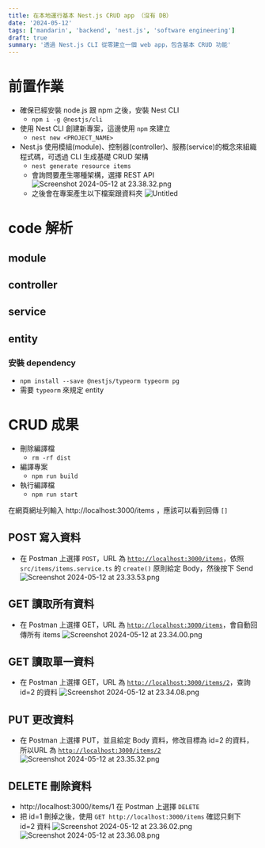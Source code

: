 ```yaml
---
title: 在本地運行基本 Nest.js CRUD app （沒有 DB）
date: '2024-05-12'
tags: ['mandarin', 'backend', 'nest.js', 'software engineering']
draft: true
summary: '透過 Nest.js CLI 從零建立一個 web app，包含基本 CRUD 功能'
---
```


# 前置作業

- 確保已經安裝 node.js 跟 npm 之後，安裝 Nest CLI
  - `npm i -g @nestjs/cli`
- 使用 Nest CLI 創建新專案，這邊使用 `npm` 來建立
  - `nest new <PROJECT_NAME>`
- Nest.js 使用模組(module)、控制器(controller)、服務(service)的概念來組織程式碼，可透過 CLI 生成基礎 CRUD 架構
  - `nest generate resource items`
  - 會詢問要產生哪種架構，選擇 REST API
    ![Screenshot 2024-05-12 at 23.38.32.png](https://prod-files-secure.s3.us-west-2.amazonaws.com/f9f2d30a-5666-40ca-a2c3-6a4c6eee4ad0/6a3e0c66-41dc-4dc5-8674-ca10ad4a42c8/Screenshot_2024-05-12_at_23.38.32.png)
  - 之後會在專案產生以下檔案跟資料夾
    ![Untitled](https://prod-files-secure.s3.us-west-2.amazonaws.com/f9f2d30a-5666-40ca-a2c3-6a4c6eee4ad0/e716744c-84fb-4f04-9f54-80e6e632c234/Untitled.png)

# code 解析

## module

## controller

## service

## entity

### 安裝 dependency

- `npm install --save @nestjs/typeorm typeorm pg`
- 需要 `typeorm` 來規定 entity

# CRUD 成果

- 刪除編譯檔
  - `rm -rf dist`
- 編譯專案
  - `npm run build`
- 執行編譯檔
  - `npm run start`

在網頁網址列輸入 http://localhost:3000/items ，應該可以看到回傳 `[]`

## POST 寫入資料

- 在 Postman 上選擇 `POST`，URL 為 [`http://localhost:3000/items`](http://localhost:3000/items/2)，依照 `src/items/items.service.ts` 的 `create()` 原則給定 Body，然後按下 Send
  ![Screenshot 2024-05-12 at 23.33.53.png](https://prod-files-secure.s3.us-west-2.amazonaws.com/f9f2d30a-5666-40ca-a2c3-6a4c6eee4ad0/38424c23-58e1-46f7-b6a2-dd0eb69bff09/Screenshot_2024-05-12_at_23.33.53.png)

## GET 讀取所有資料

- 在 Postman 上選擇 GET，URL 為 [`http://localhost:3000/items`](http://localhost:3000/items/2)，會自動回傳所有 items
  ![Screenshot 2024-05-12 at 23.34.00.png](https://prod-files-secure.s3.us-west-2.amazonaws.com/f9f2d30a-5666-40ca-a2c3-6a4c6eee4ad0/b81352fd-f715-4d3c-8674-6fa999e77f95/Screenshot_2024-05-12_at_23.34.00.png)

## GET 讀取單一資料

- 在 Postman 上選擇 GET，URL 為 [`http://localhost:3000/items/2`](http://localhost:3000/items/2)，查詢 id=2 的資料
  ![Screenshot 2024-05-12 at 23.34.08.png](https://prod-files-secure.s3.us-west-2.amazonaws.com/f9f2d30a-5666-40ca-a2c3-6a4c6eee4ad0/4ecc2616-5728-4f73-84fb-66953dfcff88/Screenshot_2024-05-12_at_23.34.08.png)

## PUT 更改資料

- 在 Postman 上選擇 PUT，並且給定 Body 資料，修改目標為 id=2 的資料，所以URL 為 [`http://localhost:3000/items/2`](http://localhost:3000/items/2)
  ![Screenshot 2024-05-12 at 23.35.32.png](https://prod-files-secure.s3.us-west-2.amazonaws.com/f9f2d30a-5666-40ca-a2c3-6a4c6eee4ad0/d22aaf3a-bc75-4ee1-b113-babb4f2fa1c8/Screenshot_2024-05-12_at_23.35.32.png)

## DELETE 刪除資料

- http://localhost:3000/items/1 在 Postman 上選擇 `DELETE`
- 把 id=1 刪掉之後，使用 `GET http://localhost:3000/items` 確認只剩下 id=2 資料
  ![Screenshot 2024-05-12 at 23.36.02.png](https://prod-files-secure.s3.us-west-2.amazonaws.com/f9f2d30a-5666-40ca-a2c3-6a4c6eee4ad0/4f6a3a1a-93f2-43ca-af0b-582ac77e63f1/Screenshot_2024-05-12_at_23.36.02.png)
  ![Screenshot 2024-05-12 at 23.36.08.png](https://prod-files-secure.s3.us-west-2.amazonaws.com/f9f2d30a-5666-40ca-a2c3-6a4c6eee4ad0/9991814d-3f96-4049-81dd-6f8ad5d0225a/Screenshot_2024-05-12_at_23.36.08.png)
